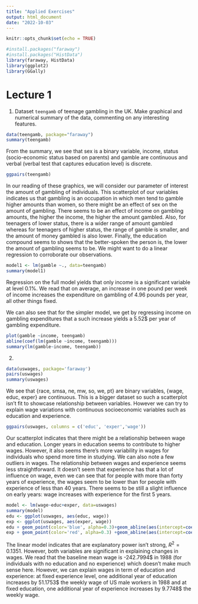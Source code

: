 ```yaml
---
title: "Applied Exercises"
output: html_document
date: "2022-10-03"
---
```


```r
knitr::opts_chunk$set(echo = TRUE)
```
```r
#install.packages("faraway")
#install.packages("HistData")
library(faraway, HistData)
library(ggplot2)
library(GGally)
```
# Lecture 1 
1. Dataset $\mathtt{teengamb}$ of teenage gambling in the UK. Make graphical and numerical summary of the data, commenting on any interesting features. 

```r
data(teengamb, package="faraway")
summary(teengamb)
```
From the summary, we see that sex is a binary variable, income, status (socio-economic status based on parents) and gamble are continuous and verbal (verbal test that captures education level) is discrete. 
```r
ggpairs(teengamb)
```
In our reading of these graphics, we will consider our parameter of interest the amount of gambling of individuals. This scatterplot of our variables indicates us that gambling is an occupation in which men tend to gamble higher amounts than women, so there might be an effect of sex on the amount of gambling. There seems to be an effect of income on gambling amounts, the higher the income, the higher the amount gambled. Also, for teenagers of lower status, there is a wider range of amount gambled whereas for teenagers of higher status, the range of gamble is smaller, and the amount of money gambled is also lower. Finally, the education compound seems to shows that the better-spoken the person is, the lower the amount of gambling seems to be. 
We might want to do a linear regression to corroborate our observations. 


```r
model1 <- lm(gamble ~., data=teengamb)
summary(model1)
```
Regression on the full model yields that only income is a significant variable at level 0.1\%. We read that on average, an increase in one pound per week of income increases the expenditure on gambling of 4.96 pounds per year, all other things fixed. 

We can also see that for the simpler model, we get by regressing income on gambling expenditures that a such increase yields a 5.52\$ per year of gambling expenditure. 
```r
plot(gamble ~income, teengamb)
abline(coef(lm(gamble ~income, teengamb)))
summary(lm(gamble~income, teengamb))
```

2. 
```r
data(uswages, package='faraway')
pairs(uswages)
summary(uswages)
```
We see that {race, smsa, ne, mw, so, we, pt} are binary variables, {wage, educ, exper} are continuous. This is a bigger dataset so such a scatterplot isn't fit to showcase relationship between variables. However we can try to explain wage variations with continuous socioeconomic variables such as education and experience. 

```r
ggpairs(uswages, columns = c('educ', 'exper','wage'))
```
Our scatterplot indicates that there might be a relationship between wage and education. Longer years in education seems to contribute to higher wages. However, it also seems there's more variability in wages for individuals who spend more time in studying. We can also note a few outliers in wages. The relationship between wages and experience seems less straightforward. It doesn't seem that experience has that a lot of influence on wage, even we can see that for people with more than forty years of experience, the wages seem to be lower than for people with experience of less than 40 years. There seems to be still a slight influence on early years: wage increases with experience for the first 5 years. 
```r
model <- lm(wage~educ+exper, data=uswages)
summary(model)
edu <- ggplot(uswages, aes(educ, wage))
exp <- ggplot(uswages, aes(exper, wage))
edu + geom_point(color='blue', alpha=0.3)+geom_abline(aes(intercept=coef(model)[1], slope=coef(model)[2])); 
exp + geom_point(color='red', alpha=0.3) +geom_abline(aes(intercept=coef(model)[1], slope=coef(model)[2]))
```
The linear model indicates that are explanatory power isn't strong, $R^2= 0.1351$. However, both variables are significant in explaining changes in wages. We read that the baseline mean wage is -242.7994\$ in 1988 (for individuals with no education and no experience) which doesn't make much sense here. However, we can explain wages in term of education and experience: at fixed experience level, one additional year of education increases by 51.1753\$ the weekly wage of US male workers in 1988 and at fixed education, one additional year of experience increases by 9.7748\$ the weekly wage. 
